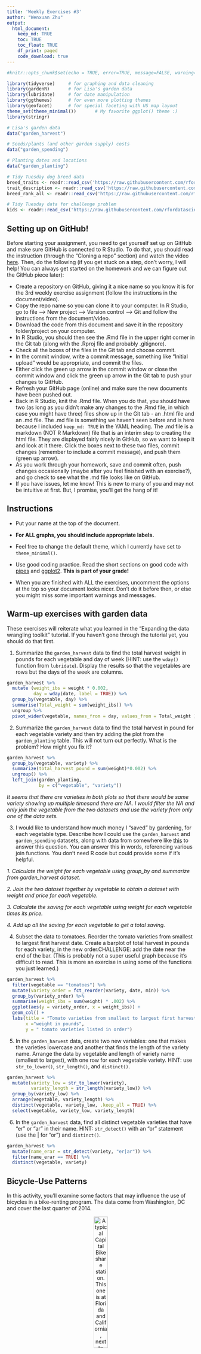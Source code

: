 ```yaml
---
title: 'Weekly Exercises #3'
author: "Wenxuan Zhu"
output: 
  html_document:
    keep_md: TRUE
    toc: TRUE
    toc_float: TRUE
    df_print: paged
    code_download: true
---
```



```r
#knitr::opts_chunk$set(echo = TRUE, error=TRUE, message=FALSE, warning=FALSE)
```

```r
library(tidyverse)     # for graphing and data cleaning
library(gardenR)       # for Lisa's garden data
library(lubridate)     # for date manipulation
library(ggthemes)      # for even more plotting themes
library(geofacet)      # for special faceting with US map layout
theme_set(theme_minimal())       # My favorite ggplot() theme :)
library(stringr)
```

```r
# Lisa's garden data
data("garden_harvest")

# Seeds/plants (and other garden supply) costs
data("garden_spending")

# Planting dates and locations
data("garden_planting")

# Tidy Tuesday dog breed data
breed_traits <- readr::read_csv('https://raw.githubusercontent.com/rfordatascience/tidytuesday/master/data/2022/2022-02-01/breed_traits.csv')
trait_description <- readr::read_csv('https://raw.githubusercontent.com/rfordatascience/tidytuesday/master/data/2022/2022-02-01/trait_description.csv')
breed_rank_all <- readr::read_csv('https://raw.githubusercontent.com/rfordatascience/tidytuesday/master/data/2022/2022-02-01/breed_rank.csv')

# Tidy Tuesday data for challenge problem
kids <- readr::read_csv('https://raw.githubusercontent.com/rfordatascience/tidytuesday/master/data/2020/2020-09-15/kids.csv')
```

## Setting up on GitHub!

Before starting your assignment, you need to get yourself set up on GitHub and make sure GitHub is connected to R Studio. To do that, you should read the instruction (through the "Cloning a repo" section) and watch the video [here](https://github.com/llendway/github_for_collaboration/blob/master/github_for_collaboration.md). Then, do the following (if you get stuck on a step, don't worry, I will help! You can always get started on the homework and we can figure out the GitHub piece later):

* Create a repository on GitHub, giving it a nice name so you know it is for the 3rd weekly exercise assignment (follow the instructions in the document/video).  
* Copy the repo name so you can clone it to your computer. In R Studio, go to file --> New project --> Version control --> Git and follow the instructions from the document/video.  
* Download the code from this document and save it in the repository folder/project on your computer.  
* In R Studio, you should then see the .Rmd file in the upper right corner in the Git tab (along with the .Rproj file and probably .gitignore).  
* Check all the boxes of the files in the Git tab and choose commit.  
* In the commit window, write a commit message, something like "Initial upload" would be appropriate, and commit the files.  
* Either click the green up arrow in the commit window or close the commit window and click the green up arrow in the Git tab to push your changes to GitHub.  
* Refresh your GitHub page (online) and make sure the new documents have been pushed out.  
* Back in R Studio, knit the .Rmd file. When you do that, you should have two (as long as you didn't make any changes to the .Rmd file, in which case you might have three) files show up in the Git tab - an .html file and an .md file. The .md file is something we haven't seen before and is here because I included `keep_md: TRUE` in the YAML heading. The .md file is a markdown (NOT R Markdown) file that is an interim step to creating the html file. They are displayed fairly nicely in GitHub, so we want to keep it and look at it there. Click the boxes next to these two files, commit changes (remember to include a commit message), and push them (green up arrow).  
* As you work through your homework, save and commit often, push changes occasionally (maybe after you feel finished with an exercise?), and go check to see what the .md file looks like on GitHub.  
* If you have issues, let me know! This is new to many of you and may not be intuitive at first. But, I promise, you'll get the hang of it! 



## Instructions

* Put your name at the top of the document. 

* **For ALL graphs, you should include appropriate labels.** 

* Feel free to change the default theme, which I currently have set to `theme_minimal()`. 

* Use good coding practice. Read the short sections on good code with [pipes](https://style.tidyverse.org/pipes.html) and [ggplot2](https://style.tidyverse.org/ggplot2.html). **This is part of your grade!**

* When you are finished with ALL the exercises, uncomment the options at the top so your document looks nicer. Don't do it before then, or else you might miss some important warnings and messages.


## Warm-up exercises with garden data

These exercises will reiterate what you learned in the "Expanding the data wrangling toolkit" tutorial. If you haven't gone through the tutorial yet, you should do that first.

  1. Summarize the `garden_harvest` data to find the total harvest weight in pounds for each vegetable and day of week (HINT: use the `wday()` function from `lubridate`). Display the results so that the vegetables are rows but the days of the week are columns.

```r
garden_harvest %>%
  mutate (weight_ibs = weight * 0.002, 
          day = wday(date, label = TRUE)) %>%
  group_by(vegetable, day) %>%
  summarise(Total_weight = sum(weight_ibs)) %>%
  ungroup %>%
  pivot_wider(vegetable, names_from = day, values_from = Total_weight )
```

  2. Summarize the `garden_harvest` data to find the total harvest in pound for each vegetable variety and then try adding the plot from the `garden_planting` table. This will not turn out perfectly. What is the problem? How might you fix it?

```r
garden_harvest %>% 
  group_by(vegetable, variety) %>% 
  summarize(total_harvest_pound = sum(weight)*0.002) %>% 
  ungroup() %>%
  left_join(garden_planting,
            by = c("vegetable", "variety")) 
```

_It seems that there are varieties in both plots so that there would be same variety showing up multiple timesand there are NA. I would filter the NA and only join the vegetable from the two datasets and use the variety from only one of the data sets._


  3. I would like to understand how much money I "saved" by gardening, for each vegetable type. Describe how I could use the `garden_harvest` and `garden_spending` datasets, along with data from somewhere like [this](https://products.wholefoodsmarket.com/search?sort=relevance&store=10542) to answer this question. You can answer this in words, referencing various join functions. You don't need R code but could provide some if it's helpful.

_1. Calculate the weight for each vegetable using group_by and summarize from garden_harvest dataset._

_2. Join the two dataset together by vegetable to obtain a dataset with weight and price for each vegetable._

_3. Calculate the saving for each vegetable using weight for each vegetable times its price._
 
_4. Add up all the saving for each vegetable to get a total saving._


  4. Subset the data to tomatoes. Reorder the tomato varieties from smallest to largest first harvest date. Create a barplot of total harvest in pounds for each variety, in the new order.CHALLENGE: add the date near the end of the bar. (This is probably not a super useful graph because it's difficult to read. This is more an exercise in using some of the functions you just learned.)

```r
garden_harvest %>%
  filter(vegetable == "tomatoes") %>%
  mutate(variety_order = fct_reorder(variety, date, min)) %>%
  group_by(variety_order) %>%
  summarise(weight_ibs = sum(weight) * .002) %>%
  ggplot(aes(y = variety_order, x = weight_ibs)) +
  geom_col() +
  labs(title = "Tomato varieties from smallest to largest first harvest date", 
       x ="weight in pounds", 
       y = " tomato varieties listed in order")
```

  5. In the `garden_harvest` data, create two new variables: one that makes the varieties lowercase and another that finds the length of the variety name. Arrange the data by vegetable and length of variety name (smallest to largest), with one row for each vegetable variety. HINT: use `str_to_lower()`, `str_length()`, and `distinct()`.
  
```r
garden_harvest %>% 
  mutate(variety_low = str_to_lower(variety),
         variety_length = str_length(variety_low)) %>% 
  group_by(variety_low) %>%
  arrange(vegetable, variety_length) %>% 
  distinct(vegetable, variety_low, .keep_all = TRUE) %>% 
  select(vegetable, variety_low, variety_length)
```

  6. In the `garden_harvest` data, find all distinct vegetable varieties that have "er" or "ar" in their name. HINT: `str_detect()` with an "or" statement (use the | for "or") and `distinct()`.

```r
garden_harvest %>% 
  mutate(name_erar = str_detect(variety, "er|ar")) %>% 
  filter(name_erar == TRUE) %>% 
  distinct(vegetable, variety)
```


## Bicycle-Use Patterns

In this activity, you'll examine some factors that may influence the use of bicycles in a bike-renting program.  The data come from Washington, DC and cover the last quarter of 2014.

<center>

![A typical Capital Bikeshare station. This one is at Florida and California, next to Pleasant Pops.](https://www.macalester.edu/~dshuman1/data/112/bike_station.jpg){width="30%"}


![One of the vans used to redistribute bicycles to different stations.](https://www.macalester.edu/~dshuman1/data/112/bike_van.jpg){width="30%"}

</center>

Two data tables are available:

- `Trips` contains records of individual rentals
- `Stations` gives the locations of the bike rental stations

Here is the code to read in the data. We do this a little differently than usual, which is why it is included here rather than at the top of this file. To avoid repeatedly re-reading the files, start the data import chunk with `{r cache = TRUE}` rather than the usual `{r}`.

```r
data_site <- 
  "https://www.macalester.edu/~dshuman1/data/112/2014-Q4-Trips-History-Data.rds" 
Trips <- readRDS(gzcon(url(data_site)))
Stations<-read_csv("http://www.macalester.edu/~dshuman1/data/112/DC-Stations.csv")
```

**NOTE:** The `Trips` data table is a random subset of 10,000 trips from the full quarterly data. Start with this small data table to develop your analysis commands. **When you have this working well, you should access the full data set of more than 600,000 events by removing `-Small` from the name of the `data_site`.**

### Temporal patterns

It's natural to expect that bikes are rented more at some times of day, some days of the week, some months of the year than others. The variable `sdate` gives the time (including the date) that the rental started. Make the following plots and interpret them:

  7. A density plot, which is a smoothed out histogram, of the events versus `sdate`. Use `geom_density()`.
  
```r
Trips %>%
  ggplot(aes(x=sdate)) +
  geom_density() +
  labs(title = "Density plot for rental dates started", 
       x= "") + 
  theme(axis.title.y = element_blank())
```
  
  8. A density plot of the events versus time of day.  You can use `mutate()` with `lubridate`'s  `hour()` and `minute()` functions to extract the hour of the day and minute within the hour from `sdate`. Hint: A minute is 1/60 of an hour, so create a variable where 3:30 is 3.5 and 3:45 is 3.75.
  
```r
Trips %>%
  mutate(time_hour = hour(sdate)+ (minute(sdate)/60)) %>%
  ggplot(aes(x = time_hour)) +
  geom_density() +
  labs(title = "Density plot of time") + 
  theme(axis.title.y = element_blank())

```
  
  9. A bar graph of the events versus day of the week. Put day on the y-axis.
  
```r
Trips %>%
  mutate(day = wday(sdate, label = TRUE)) %>%
  ggplot(aes(y = day)) +
  geom_bar() +
  labs (title = "Bar plot of counts versus each day of the weeks")
```
  
  10. Facet your graph from exercise 8. by day of the week. Is there a pattern?
  
```r
Trips %>%
  mutate(time_hour = hour(sdate)+ (minute(sdate)/60),
         day = wday(sdate, label = TRUE)) %>%
  ggplot(aes(x = time_hour)) +
  facet_wrap(vars(day)) +
  geom_density() +
  labs(title = "Facet density plot of time for each day of the week") + 
  theme(axis.title.y = element_blank()) + 
  labs(x = "Time in hour")
```
  
The variable `client` describes whether the renter is a regular user (level `Registered`) or has not joined the bike-rental organization (`Causal`). The next set of exercises investigate whether these two different categories of users show different rental behavior and how `client` interacts with the patterns you found in the previous exercises. 

  11. Change the graph from exercise 10 to set the `fill` aesthetic for `geom_density()` to the `client` variable. You should also set `alpha = .5` for transparency and `color=NA` to suppress the outline of the density function.
  
```r
Trips %>%
  mutate(time_hour = hour(sdate)+ (minute(sdate)/60),
         day = wday(sdate, label = TRUE)) %>%
  ggplot(aes(x = time_hour, fill = client)) +
  facet_wrap(vars(day)) +
  geom_density(color = NA, alpha = .5) +
  labs(title = "Facet density plot of time for each day of the week") + 
  theme(axis.title.y = element_blank()) + 
  labs(x = "Time in hour")
```

  12. Change the previous graph by adding the argument `position = position_stack()` to `geom_density()`. In your opinion, is this better or worse in terms of telling a story? What are the advantages/disadvantages of each?
  
```r
Trips %>%
  mutate(time_hour = hour(sdate)+ (minute(sdate)/60),
         day = wday(sdate, label = TRUE)) %>%
  ggplot(aes(x = time_hour, fill = client)) +
  facet_wrap(vars(day)) +
  geom_density(color = NA, alpha = .5, position = position_stack()) +
  labs(title = "Facet density plot of time for each day of the week") + 
  theme(axis.title.y = element_blank()) + 
  labs(x = "Time in hour")
```
  
  _This graph helps to view the overall pattern more clearly by adding the proportion of casual and registered clients together. However, the plot in Question 11 provides a view to see the separate pattern of distribution for two different groups of clients._
  
  13. In this graph, go back to using the regular density plot (without `position = position_stack()`). Add a new variable to the dataset called `weekend` which will be "weekend" if the day is Saturday or Sunday and  "weekday" otherwise (HINT: use the `ifelse()` function and the `wday()` function from `lubridate`). Then, update the graph from the previous problem by faceting on the new `weekend` variable. 
  
```r
Trips %>%
  mutate(time_hour = hour(sdate)+ (minute(sdate)/60), 
         weekend = ifelse(wday(sdate) == c(1,7), "weekend", "weekday")) %>%
  ggplot(aes(x = time_hour, fill = client)) +
  geom_density(color = NA, alpha = .5) +
  facet_wrap(vars(weekend))+
  labs(title = "Density plot of time for weekday and weekend") + 
  theme(axis.title.y = element_blank())
```
  
  14. Change the graph from the previous problem to facet on `client` and fill with `weekday`. What information does this graph tell you that the previous didn't? Is one graph better than the other?
  
```r
Trips %>%
  mutate(time_hour = hour(sdate)+ (minute(sdate)/60), 
         weekend = ifelse(wday(sdate) == c(1,7), "weekend", "weekday")) %>%
  ggplot(aes(x = time_hour, fill = weekend)) +
  geom_density(color = NA, alpha = .5) +
  facet_wrap(vars(client))+
  labs(title = "Density plot of time for casual and registered clients") + 
  theme(axis.title.y = element_blank())
```
_I personally think the above plot looks better because it is more clear to see the contrast between casual and registered clients. _
  
  
### Spatial patterns

  15. Use the latitude and longitude variables in `Stations` to make a visualization of the total number of departures from each station in the `Trips` data. Use either color or size to show the variation in number of departures. We will improve this plot next week when we learn about maps!
  
```r
Trips %>%
  group_by(sstation) %>%
  summarise(departure = n()) %>%
  full_join(Stations, by = c("sstation" = "name")) %>%
  ggplot(aes(x= lat, y= long, color = departure)) +
  geom_point() +
  labs(title = "Departures from each station")
```
  
  16. Only 14.4% of the trips in our data are carried out by casual users. Create a plot that shows which area(s) have stations with a much higher percentage of departures by casual users. What patterns do you notice? (Again, we'll improve this next week when we learn about maps).
  
```r
Trips%>%
  group_by(sstation, client)%>%
  summarise(departure = n(), prop = mean(client == "Casual")) %>%
  full_join(Stations, by = c("sstation" = "name")) %>%
  ggplot()+
  geom_point(aes(x = long, y = lat, color = prop))+
  labs(title = "Departures from each station") 
```
_I notice that the plot seems to be flipped compared to the plot in Question 15 and the color of proportion changed._

  
**DID YOU REMEMBER TO GO BACK AND CHANGE THIS SET OF EXERCISES TO THE LARGER DATASET? IF NOT, DO THAT NOW.**

## Dogs!

In this section, we'll use the data from 2022-02-01 Tidy Tuesday. If you didn't use that data or need a little refresher on it, see the [website](https://github.com/rfordatascience/tidytuesday/blob/master/data/2022/2022-02-01/readme.md).

  17. The final product of this exercise will be a graph that has breed on the y-axis and the sum of the numeric ratings in the `breed_traits` dataset on the x-axis, with a dot for each rating. First, create a new dataset called `breed_traits_total` that has two variables -- `Breed` and `total_rating`. The `total_rating` variable is the sum of the numeric ratings in the `breed_traits` dataset (we'll use this dataset again in the next problem). Then, create the graph just described. Omit Breeds with a `total_rating` of 0 and order the Breeds from highest to lowest ranked. You may want to adjust the `fig.height` and `fig.width` arguments inside the code chunk options (eg. `{r, fig.height=8, fig.width=4}`) so you can see things more clearly - check this after you knit the file to assure it looks like what you expected.

```r
breed_traits_total <- breed_traits %>% 
  select(-`Coat Type`, -`Coat Length`) %>% 
  pivot_longer(!Breed, 
               names_to = "character",
               values_to = "rate") %>% 
  group_by(Breed) %>% 
  summarize(total_rating = sum(rate)) 

breed_traits_total %>% 
  filter(total_rating != 0) %>% 
  ggplot(aes(x = total_rating, 
             y = fct_reorder(Breed, total_rating))) +
  geom_point() +
  labs(title = "Breeds by the sum of their ratings",
       x = "", y = "") 
```

  18. The final product of this exercise will be a graph with the top-20 dogs in total ratings (from previous problem) on the y-axis, year on the x-axis, and points colored by each breed's ranking for that year (from the `breed_rank_all` dataset). The points within each breed will be connected by a line, and the breeds should be arranged from the highest median rank to lowest median rank ("highest" is actually the smallest numer, eg. 1 = best). After you're finished, think of AT LEAST one thing you could you do to make this graph better. HINTS: 1. Start with the `breed_rank_all` dataset and pivot it so year is a variable. 2. Use the `separate()` function to get year alone, and there's an extra argument in that function that can make it numeric. 3. For both datasets used, you'll need to `str_squish()` Breed before joining. 
  
```r
breed_rank_all %>%
  left_join(breed_rank_all) %>%
  pivot_longer(cols = `2013 Rank`:`2020 Rank`,
               names_to = "year",
               values_to = "rank") %>%
  separate(year, 
           into = c("year"), 
           convert = TRUE, 
           extra = "drop") %>% 
  mutate(breed = str_squish(Breed)) %>%
  inner_join(breed_traits_total %>% 
               slice_max(n = 20, order_by = total_rating) %>% 
               mutate(breed = str_squish(Breed)),
             by = "breed") %>% 
  ggplot(aes(x = year,
             y = fct_rev(fct_reorder(breed, rank, median)))) +
  geom_line() +
  geom_point(aes(color = rank)) +
  labs(title = "Top-20 dogs in total ratings ", 
       x = "", 
       y = "")
```
  
  19. Create your own! Requirements: use a `join` or `pivot` function (or both, if you'd like), a `str_XXX()` function, and a `fct_XXX()` function to create a graph using any of the dog datasets. One suggestion is to try to improve the graph you created for the Tidy Tuesday assignment. If you want an extra challenge, find a way to use the dog images in the `breed_rank_all` file - check out the `ggimage` library and [this resource](https://wilkelab.org/ggtext/) for putting images as labels.
  
```r
breed_traits %>%
  mutate(length_med = str_ends(`Coat Length`, "m", negate = TRUE), 
         fct_breed =  as.factor(Breed))%>%
  inner_join(breed_traits_total %>% 
               slice_max(n = 20, order_by = total_rating)) %>%
  ggplot(aes(x = fct_reorder(fct_breed, total_rating), y = `Barking Level`))+ 
  geom_point(color = "blue") + 
  labs(title = "Barking level for top 20 ranking dogs",
       x = "Top 20 ranking dogs")
```
  
## GitHub link

  20. Below, provide a link to your GitHub page with this set of Weekly Exercises. Specifically, if the name of the file is 03_exercises.Rmd, provide a link to the 03_exercises.md file, which is the one that will be most readable on GitHub.
  
_[My GitHub](https://github.com/wx-zhu/comp_112_hw_3)_

## Challenge problem! 

This problem uses the data from the Tidy Tuesday competition this week, `kids`. If you need to refresh your memory on the data, read about it [here](https://github.com/rfordatascience/tidytuesday/blob/master/data/2020/2020-09-15/readme.md). 

  21. In this exercise, you are going to try to replicate the graph below, created by Georgios Karamanis. I'm sure you can find the exact code on GitHub somewhere, but **DON'T DO THAT!** You will only be graded for putting an effort into this problem. So, give it a try and see how far you can get without doing too much googling. HINT: use `facet_geo()`. The graphic won't load below since it came from a location on my computer. So, you'll have to reference the original html on the moodle page to see it.
  

**DID YOU REMEMBER TO UNCOMMENT THE OPTIONS AT THE TOP?**

